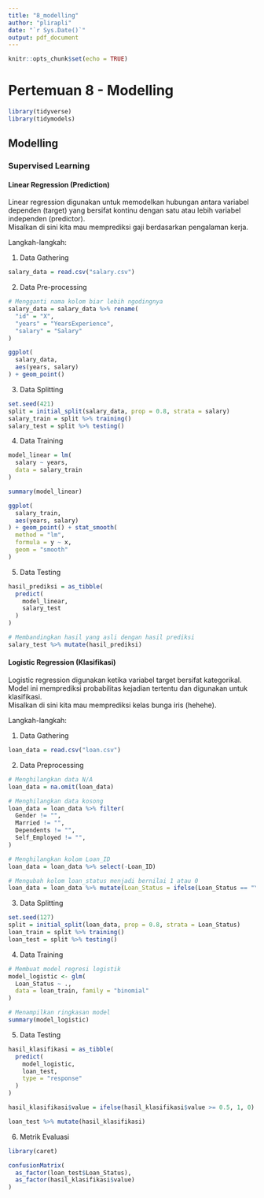 ```yaml
---
title: "8_modelling"
author: "plirapli"
date: "`r Sys.Date()`"
output: pdf_document
---
```


```r
knitr::opts_chunk$set(echo = TRUE)
```

# Pertemuan 8 - Modelling

```r
library(tidyverse)
library(tidymodels)
```

## Modelling

### Supervised Learning

#### Linear Regression (Prediction)

Linear regression digunakan untuk memodelkan hubungan antara variabel dependen (target) yang bersifat kontinu dengan satu atau lebih variabel independen (predictor).\
Misalkan di sini kita mau memprediksi gaji berdasarkan pengalaman kerja.

Langkah-langkah:

1. Data Gathering

```r
salary_data = read.csv("salary.csv")
```

2. Data Pre-processing

```r
# Mengganti nama kolom biar lebih ngodingnya
salary_data = salary_data %>% rename(
  "id" = "X",
  "years" = "YearsExperience",
  "salary" = "Salary"
)
```

```r
ggplot(
  salary_data, 
  aes(years, salary)
) + geom_point()
```


3. Data Splitting

```r
set.seed(421)
split = initial_split(salary_data, prop = 0.8, strata = salary)
salary_train = split %>% training()
salary_test = split %>% testing()
```

4. Data Training

```r
model_linear = lm(
  salary ~ years, 
  data = salary_train
)

summary(model_linear)
```

```r
ggplot(
  salary_train, 
  aes(years, salary)
) + geom_point() + stat_smooth(
  method = "lm", 
  formula = y ~ x, 
  geom = "smooth"
)
```

5. Data Testing

```r
hasil_prediksi = as_tibble(
  predict(
    model_linear,
    salary_test
  )
)

# Membandingkan hasil yang asli dengan hasil prediksi
salary_test %>% mutate(hasil_prediksi)
```

#### Logistic Regression (Klasifikasi)

Logistic regression digunakan ketika variabel target bersifat kategorikal. Model ini memprediksi probabilitas kejadian tertentu dan digunakan untuk klasifikasi.\
Misalkan di sini kita mau memprediksi kelas bunga iris (hehehe).

Langkah-langkah:

1. Data Gathering

```r
loan_data = read.csv("loan.csv")
```

2. Data Preprocessing

```r
# Menghilangkan data N/A
loan_data = na.omit(loan_data)

# Menghilangkan data kosong
loan_data = loan_data %>% filter(
  Gender != "",
  Married != "",
  Dependents != "",
  Self_Employed != "",
)

# Menghilangkan kolom Loan_ID
loan_data = loan_data %>% select(-Loan_ID)

# Mengubah kolom loan_status menjadi bernilai 1 atau 0
loan_data = loan_data %>% mutate(Loan_Status = ifelse(Loan_Status == "Y", 1, 0))
```

3. Data Splitting

```r
set.seed(127)
split = initial_split(loan_data, prop = 0.8, strata = Loan_Status)
loan_train = split %>% training()
loan_test = split %>% testing()
```

4. Data Training

```r
# Membuat model regresi logistik
model_logistic <- glm(
  Loan_Status ~ .,
  data = loan_train, family = "binomial"
)

# Menampilkan ringkasan model
summary(model_logistic)
```

5. Data Testing

```r
hasil_klasifikasi = as_tibble(
  predict(
    model_logistic,
    loan_test,
    type = "response"
  )
)

hasil_klasifikasi$value = ifelse(hasil_klasifikasi$value >= 0.5, 1, 0)
```

```r
loan_test %>% mutate(hasil_klasifikasi)
```

6. Metrik Evaluasi

```r
library(caret)
```

```r
confusionMatrix(
  as_factor(loan_test$Loan_Status),
  as_factor(hasil_klasifikasi$value)
)
```
